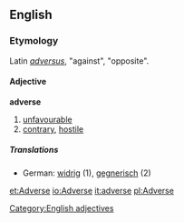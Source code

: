 ==English==

===Etymology===
Latin ''[[adversus]]'', "against", "opposite".

====Adjective====
'''adverse'''
# [[unfavourable]]
# [[contrary]], [[hostile]]

=====Translations=====
*German: [[widrig]] (1), [[gegnerisch]] (2)

[[Category:English adjectives]]

[[et:Adverse]]
[[io:Adverse]]
[[it:adverse]]
[[pl:Adverse]]